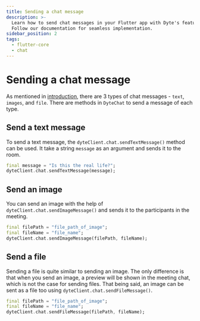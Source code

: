 ```yaml
---
title: Sending a chat message
description: >-
  Learn how to send chat messages in your Flutter app with Dyte's features.
  Follow our documentation for seamless implementation.
sidebar_position: 2
tags:
  - flutter-core
  - chat
---
```


# Sending a chat message

As mentioned in [introduction](./introduction), there are 3 types of chat
messages - `text`, `images`, and `file`. There are methods in `DyteChat` to send
a message of each type.

## Send a text message

To send a text message, the `dyteClient.chat.sendTextMessage()` method can be
used. It take a string `message` as an argument and sends it to the room.

```dart
final message = "Is this the real life?";
dyteClient.chat.sendTextMessage(message);
```

## Send an image

You can send an image with the help of `dyteClient.chat.sendImageMessage()` and
sends it to the participants in the meeting.

```dart
final filePath = "file_path_of_image";
final fileName = "file_name";
dyteClient.chat.sendImageMessage(filePath, fileName);
```

## Send a file

Sending a file is quite similar to sending an image. The only difference is that
when you send an image, a preview will be shown in the meeting chat, which is
not the case for sending files. That being said, an image can be sent as a file
too using `dyteClient.chat.sendFileMessage()`.

```dart
final filePath = "file_path_of_image";
final fileName = "file_name";
dyteClient.chat.sendFileMessage(filePath, fileName);
```

<head>
  <title>Flutter Core Sending a chat message</title>
</head>
